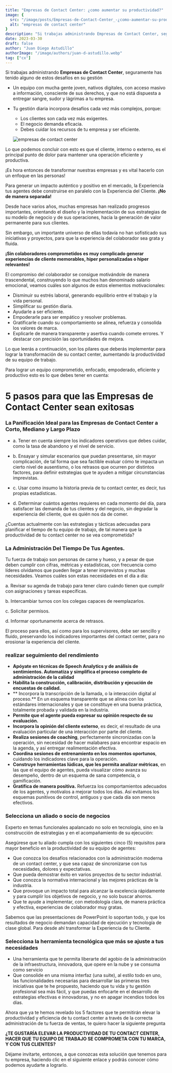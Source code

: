 ```yaml
---
title: "Empresas de Contact Center: ¿como aumentar su productividad?"
image: {
  src: "/image/posts/Empresas-de-Contact-Center_-¿como-aumentar-su-productividad_-1024x576.webp",
  alt: "empresas de contact center"
}
description: "Si trabajas administrando Empresas de Contact Center, seguramente has tenido alguno de estos desafíos en su gestión"
date: 2023-03-30
draft: false
author: "Juan Diego Astudillo"
authorImage: "/image/authors/juan-d-astudillo.webp"
tag: ["cx"]
---
```


Si trabajas administrando **Empresas de Contact Center**, seguramente has tenido alguno de estos desafíos en su gestión

- Un equipo con mucha gente joven, nativos digitales, con acceso masivo a información, consciente de sus derechos, y que no está dispuesta a entregar sangre, sudor y lágrimas a tu empresa.

- Tu gestión diaria incorpora desafíos cada vez más complejos, porque:
  - Los clientes son cada vez más exigentes.
  - El negocio demanda eficacia.
  - Debes cuidar los recursos de tu empresa y ser eficiente.

  ![empresas de contact center](/image/posts/Empresas-de-Contact-Center_-¿como-aumentar-su-productividad_-1024x576.webp)

Lo que podemos concluir con esto es que el cliente, interno o externo, es el principal punto de dolor para mantener una operación eficiente y productiva.

¡Es hora entonces de transformar nuestras empresas y es vital hacerlo con un enfoque en las personas!

Para generar un impacto auténtico y positivo en el mercado, la Experiencia tus agentes debe construirse en paralelo con la Experiencia del Cliente. **¡No de manera separada!**

Desde hace varios años, muchas empresas han realizado progresos importantes, orientando el diseño y la implementación de sus estrategias de su modelo de negocio y de sus operaciones, hacia la generación de valor permanente para sus clientes.

Sin embargo, un importante universo de ellas todavía no han sofisticado sus iniciativas y proyectos, para que la experiencia del colaborador sea grata y fluida.

**¡Sin colaboradores comprometidos es muy complicado generar experiencias de cliente memorables, hiper personalizadas o hiper relevantes!**

El compromiso del colaborador se consigue motivándole de manera trascendental, construyendo lo que muchos han denominado salario emocional, veamos cuáles son algunos de estos elementos motivacionales:
- Disminuir su estrés laboral, generando equilibrio entre el trabajo y la vida personal.
- Simplificar su gestión diaria.
- Ayudarle a ser eficiente.
- Empoderarle para ser empático y resolver problemas.
- Gratificarle cuando su comportamiento se alinea, refuerza y consolida los valores de marca.
- Explicarle de manera transparente y asertiva cuando comete errores. Y destacar con precisión las oportunidades de mejora.

Lo que leerás a continuación, son los pilares que deberás implementar para lograr la transformación de su contact center, aumentando la productividad de su equipo de trabajo.

Para lograr un equipo comprometido, enfocado, empoderado, eficiente y productivo esto es lo que debes tener en cuenta:

# 5 pasos para que las Empresas de Contact Center sean exitosas

### La Panificación Ideal para las Empresas de Contact Center a Corto, Mediano y Largo Plazo

- a. Tener en cuenta siempre los indicadores operativos que debes cuidar, como la tasa de abandono y el nivel de servicio.

- b. Ensayar y simular escenarios que puedan presentarse, sin mayor complicación, de tal forma que sea factible evaluar cómo te impacta un cierto nivel de ausentismo, o los retrasos que ocurren por distintos factores, para definir estrategias que te ayuden a mitigar circunstancias imprevistas.

- c. Usar como insumo la historia previa de tu contact center, es decir, tus propias estadísticas.

- d. Determinar cuántos agentes requieres en cada momento del día, para satisfacer las demanda de tus clientes y del negocio, sin degradar la experiencia del cliente, que es quién nos da de comer.

¿Cuentas actualmente con las estrategias y tácticas adecuadas para planificar el tiempo de tu equipo de trabajo, de tal manera que la productividad de tu contact center no se vea comprometida?

### La Administración Del Tiempo De Tus Agentes.
Tu fuerza de trabajo son personas de carne y hueso, y a pesar de que deben cumplir con cifras, métricas y estadísticas, con frecuencia como líderes olvidamos que pueden llegar a tener imprevistos y muchas necesidades. Veamos cuáles son estas necesidades en el día a día:

a. Revisar su agenda de trabajo para tener claro cuándo tienen que cumplir con asignaciones y tareas específicas.

b. Intercambiar turnos con los colegas capaces de reemplazarlos.

c. Solicitar permisos.

d. Informar oportunamente acerca de retrasos.

El proceso para ellos, así como para los supervisores, debe ser sencillo y fluido, preservando los indicadores importantes del contact center, para no erosionar la experiencia del cliente.

<Link text="¡quiero saber más!" href="/experiencia-del-cliente"/>

### realizar seguimiento del rendimiento

- **Apóyate en técnicas de Speech Analytics y de análisis de sentimientos.
Automatiza y simplifica el proceso completo de administración de la calidad**
- **Habilita la construcción, calibración, distribución y ejecución de encuestas de calidad.**
- ** Incorpora la transcripción de la llamada, o la interacción digital al proceso.** En un esquema transparente que se alinea con los estándares internacionales y que se constituye en una buena práctica, totalmente probada y validada en la industria.
- **Permite que el agente pueda expresar su opinión respecto de su evaluación.**
- **Incorpora la opinión del cliente externo**, es decir, el resultado de una evaluación particular de una interacción por parte del cliente.
- **Realiza sesiones de coaching**, perfectamente sincronizadas con la operación, sin necesidad de hacer malabares para encontrar espacio en la agenda, y así entregar realimentación efectiva.
- **Coordina sesiones de entrenamiento en los momentos oportunos**, cuidando los indicadores clave para la operación.
- **Construye herramientas lúdicas, que les permita analizar métricas**, en las que el equipo de agentes, pueda visualizar cómo avanza su desempeño, dentro de un esquema de sana competencia, o gamificación.
- **Gratifica de manera positiva.** Refuerza los comportamientos adecuados de los agentes, y motívalos a mejorar todos los días. Así evitamos los esquemas punitivos de control, antiguos y que cada día son menos efectivos.

### Selecciona un aliado o socio de negocios

Experto en temas funcionales apalancado no solo en tecnología, sino en la construcción de estrategias y en el acompañamiento de su ejecución:

Asegúrese que tu aliado cumpla con los siguientes cinco (5) requisitos para mayor beneficio en la productividad de su equipo de agentes:

- Que conozca los desafíos relacionados con la administración moderna de un contact center, y que sea capaz de sincronizarse con tus necesidades, dolores y expectativas.
- Que pueda demostrar éxito en varios proyectos de tu sector industrial.
- Que conozca la normativa internacional y las mejores prácticas de la industria.
- Que provoque un impacto total para alcanzar la excelencia rápidamente y para cumplir los objetivos de negocio, y no solo buscar ahorros.
- Que te ayude a implementar, con metodología clara, de manera práctica y efectiva, experiencias de colaborador muy gratas.

Sabemos que las presentaciones de PowerPoint lo soportan todo, y que los resultados de negocio demandan capacidad de ejecución y tecnología de clase global. Para desde ahí transformar la Experiencia de tu Cliente.

### Selecciona la herramienta tecnológica que más se ajuste a tus necesidades

- Una herramienta que te permita liberarte del agobio de la administración de la infraestructura, innovadora, que opere en la nube y se consuma como servicio
- Que consolide en una misma interfaz (una suite), al estilo todo en uno, las funcionalidades necesarias para desarrollar las primeras tres iniciativas que te he propuesto, haciendo que tu vida y tu gestión profesional sea más fácil, y que puedas enfocarte en el desarrollo de estrategias efectivas e innovadoras, y no en apagar incendios todos los días.

Ahora que ya te hemos revelado los 5 factores que te permitirán elevar la productividad y eficiencia de tu contact center a través de la correcta administración de tu fuerza de ventas, te quiero hacer la siguiente pregunta

**¿TE GUSTARÍA ELEVAR LA PRODUCTIVIDAD DE TU CONTACT CENTER, HACER QUE TU EQUIPO DE TRABAJO SE COMPROMETA CON TU MARCA, Y CON TUS CLIENTES?**

Déjame invitarte, entonces, a que conozcas esta solución que tenemos para tu empresa, haciendo clic en el siguiente enlace y podrás conocer cómo podemos ayudarte a lograrlo.

<Link text="¡quiero saber más!" href="/experiencia-del-cliente"/>